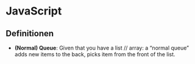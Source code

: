 # JavaScript

## Definitionen

- **(Normal) Queue**: Given that you have a list // array: a "normal queue" adds new items to the back, picks item from the front of the list.
